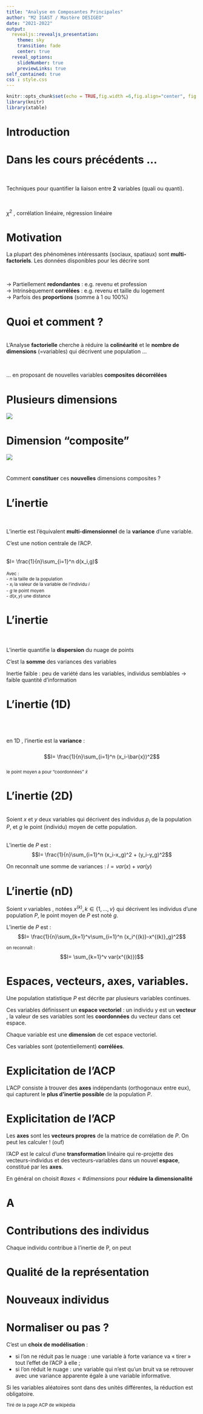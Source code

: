 ```yaml
---
title: "Analyse en Composantes Principales"
author: "M2 IGAST / Mastère DESIGEO"
date: "2021-2022"
output: 
  revealjs::revealjs_presentation:
    theme: sky 
    transition: fade
    center: true
  reveal_options:
    slideNumber: true
    previewLinks: true
self_contained: true
css : style.css
---
```

  
  
```r
knitr::opts_chunk$set(echo = TRUE,fig.width =6,fig.align="center", fig.height = 3)
library(knitr)
library(xtable)
```

# Introduction 

# Dans les cours précédents ... 

<br>

Techniques pour quantifier la liaison entre **2** variables (quali ou quanti). 

<br>

$\chi^2$ , corrélation linéaire, régression linéaire

# Motivation

La plupart des phénomènes intéressants (sociaux, spatiaux) sont **multi-factoriels**. Les données disponibles pour les décrire sont

<br>

$\rightarrow$ Partiellement **redondantes**  :   e.g. revenu et profession
<br>
$\rightarrow$ Intrinsèquement **corrélées** : e.g. revenu et taille du logement
<br>
$\rightarrow$ Parfois des **proportions** (somme à 1 ou 100%)
<br>


# Quoi et comment ?

<br>
L'Analyse **factorielle**  cherche à réduire la **colinéarité** et le **nombre de dimensions** (=variables) qui décrivent une population ... 

<br>

... en proposant de nouvelles variables **composites décorrélées ** 


# Plusieurs dimensions

<span class="align_horiz_verti">
<img  src="./couverts.png">
</span>

# Dimension "composite"

<span class="align_horiz_verti">
<img src="./spork.jpeg" />
</span>

# 

<span class="align_horiz_verti">

Comment **constituer** ces **nouvelles** dimensions composites ?
</span>

# L'inertie 

<br>

L'inertie est l'équivalent **multi-dimensionnel** de la **variance** d'une variable.


C'est une notion centrale de l'ACP.

<br>
$I= \frac{1}{n}\sum_{i=1}^n d(x_i,g)$
<br><br>
<small>
Avec :<br>
- $n$ la taille de la population <br>
- $x_i$ la valeur de la variable de l'individu $i$ <br>
- $g$ le point moyen<br>
- $d(x,y)$ une distance <br>

</small>


# L'inertie

<br><br>
L'inertie quantifie la **dispersion** du nuage de points

C'est la **somme** des variances des variables

Inertie faible : peu de variété dans les variables, individus semblables  $\rightarrow$ faible quantité d'information



# L'inertie (1D)

<br><br><br>
en 1D , l'inertie est la **variance** : 
<br>
<br>
$$I= \frac{1}{n}\sum_{i=1}^n (x_i-\bar{x})^2$$
<br>
<small>
le point moyen a pour "coordonnées" $\bar{x}$
</small>



# L'inertie (2D)
<br>
Soient $x$ et $y$ deux variables qui décrivent des individus $p_i$ de la population $P$, et $g$ le point (individu)  moyen de cette population.

<br>
L'inertie de $P$ est :  $$I= \frac{1}{n}\sum_{i=1}^n (x_i-x_g)^2 + (y_i-y_g)^2$$

On reconnaît une somme de variances : $I=var(x)+var(y)$



# L'inertie (nD)
Soient  $v$ variables , notées $x^{(k)}, k \in \{1,\dots,v\}$ qui décrivent les individus d'une population $P$, le point moyen de $P$ est noté $g$.

L'inertie de $P$ est :  $$I= \frac{1}{n}\sum_{k=1}^v\sum_{i=1}^n (x_i^{(k)}-x^{(k)}_g)^2$$

<small>on reconnaît :</small>$$I= \sum_{k=1}^v var(x^{(k)})$$

# Espaces, vecteurs, axes, variables.


Une population statistique $P$ est décrite par plusieurs variables continues.


Ces variables définissent un **espace vectoriel** : un individu y est un **vecteur** , la valeur de ses variables sont les **coordonnées** du vecteur dans cet espace. 


Chaque variable est une **dimension** de cet espace vectoriel.



Ces variables sont (potentiellement) **corrélées**.


# Explicitation de l'ACP


L'ACP consiste à trouver des **axes** indépendants (orthogonaux entre eux), qui capturent le **plus d'inertie possible** de la population $P$.



# Explicitation de l'ACP


Les **axes** sont les **vecteurs propres** de la matrice de corrélation de $P$.
On peut les calculer ! (ouf)

l'ACP est le calcul d’une **transformation** linéaire qui re-projette des
vecteurs-individus et des vecteurs-variables dans un nouvel **espace**, constitué par les **axes**.


En général on choisit $\#axes < \#dimensions$ pour **réduire la dimensionalité** 


# A

 




# Contributions des individus 

Chaque individu contribue à l'inertie de P, on peut 


# Qualité de la représentation


# Nouveaux individus 


# Normaliser ou pas ? 



C'est un **choix de modélisation** : 

- si l'on ne réduit pas le nuage : une variable à forte variance va « tirer » tout l'effet de l'ACP à elle ;
- si l'on réduit le nuage : une variable qui n'est qu'un bruit va se retrouver avec une variance apparente égale à une variable informative.

Si les variables aléatoires sont dans des unités différentes, la réduction est obligatoire. 


<small> Tiré de la page ACP de wikipédia</small>

